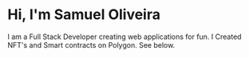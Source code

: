 # Hi, I'm Samuel Oliveira

I am a Full Stack Developer creating web applications for fun. I Created NFT's and Smart contracts on Polygon. See below.

